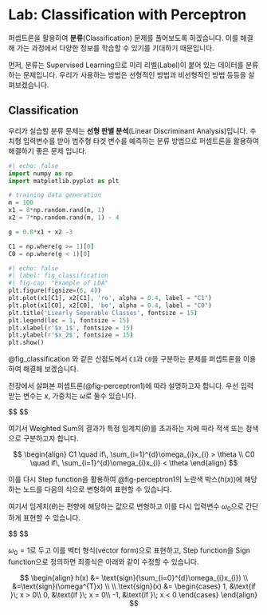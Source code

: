 # Lab: Classification with Perceptron

퍼셉트론을 활용하여 **분류**(Classification) 문제를 풀어보도록 하겠습니다. 이를 해결해 가는 과정에서 다양한 정보를 학습할 수 있기를 기대하기 때문입니다.

먼저, 분류는 Supervised Learning으로 미리 리벨(Label)이 붙어 있는 데이터를 분류하는 문제입니다. 우리가 사용하는 방법은 선형적인 방법과 비선형적인 방법 등등을 살펴보겠습니다.

## Classification

우리가 실습할 분류 문제는 **선형 판별 분석**(Linear Discriminant Analysis)입니다. 수치형 입력변수를 받아 범주형 타겟 변수를 예측하는 분류 방법으로 퍼셈트론을 활용하여 해결하기 좋은 문제 입니다.

``` python
#| echo: false
import numpy as np
import matplotlib.pyplot as plt

# training data generation
m = 100
x1 = 8*np.random.rand(m, 1)
x2 = 7*np.random.rand(m, 1) - 4

g = 0.8*x1 + x2 -3

C1 = np.where(g >= 1)[0]
C0 = np.where(g < 1)[0]
```

```python
#| echo: false
#| label: fig_classification
#| fig-cap: "Example of LDA"
plt.figure(figsize=(6, 4))
plt.plot(x1[C1], x2[C1], 'ro', alpha = 0.4, label = "C1")
plt.plot(x1[C0], x2[C0], 'bo', alpha = 0.4, label = "C0")
plt.title('Liearly Seperable Classes', fontsize = 15)
plt.legend(loc = 1, fontsize = 15)
plt.xlabel(r'$x_1$', fontsize = 15)
plt.ylabel(r'$x_2$', fontsize = 15)
plt.show()
```

@fig_classification 와 같은 산점도에서 `C1`과 `C0`을 구분하는 문제를 퍼셉트론을 이용하여 해결해 보겠습니다.

전장에서 살펴본 퍼셉트론(@fig-perceptron1)에 따라 설명하고자 합니다. 우선 입력받는 변수는 $x$, 가중치는 $\omega$로 둘수 있습니다.

$$
\begin{align}
x = \begin{bmatrix}x_1\\ \vdots\\ x_d \end{bmatrix} \\

\omega = \begin{bmatrix}\omega_1\\ \vdots\\ \omega_d \end{bmatrix}
\end{align}
$$

여기서 Weighted Sum의 결과가 특정 임계치($\theta$)를 초과하는 지에 따라 적색 또는 청색으로 구분하고자 합니다.

$$
\begin{align}
C1 \quad if\, \sum_{i=1}^{d}\omega_{i}x_{i} > \theta \\
C0 \quad if\, \sum_{i=1}^{d}\omega_{i}x_{i} < \theta
\end{align}
$$


이를 다시 Step function을 활용하여 @fig-perceptron1의 노란색 박스($h(x)$)에 해당하는 노드를 다음의 식으로 변형하여 표현할 수 있습니다.

여기서 임계치($\theta$)는 편향에 해당하는 값으로 변형하고 이를 다시 입력변수 $\omega_0$으로 간단하게 표현할 수 있습니다.

$$
\begin{align}
h(x) &= \text{sign} \left(\left( \sum\limits_{i=1}^{d}\omega_ix_i \right)- \theta \right) \\

&= \text{sign}\left(\left( \sum\limits_{i=1}^{d}\omega_ix_i \right)+ \omega_0\right)
\end{align}
$$

$\omega_0=1$로 두고 이를 벡터 형식(vector form)으로 표현하고, Step function을 Sign function으로 정의하면 최종식은 아래와 같이 수정할 수 있습니다.

$$
\begin{align}
h(x) &= \text{sign}(\sum_{i=0}^{d}\omega_{i}x_{i}) \\
&=\text{sign}(\omega^{T}x) \\ \\
\text{sign}(x) &= \begin{cases}
1, &\text{if }\; x > 0\\
0, &\text{if }\; x = 0\\
-1, &\text{if }\; x < 0
\end{cases}
\end{align}
$$
